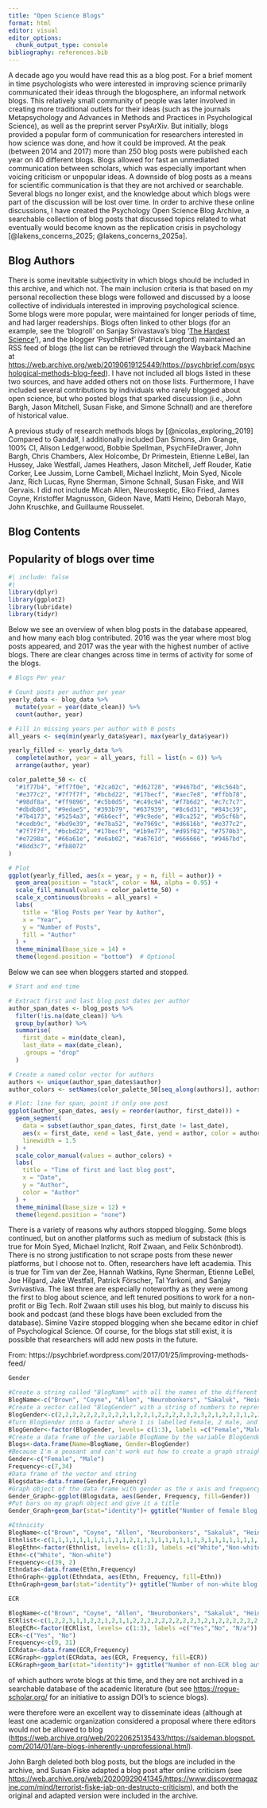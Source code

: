 ```yaml
---
title: "Open Science Blogs"
format: html
editor: visual
editor_options: 
  chunk_output_type: console
bibliography: references.bib
---
```


A decade ago you would have read this as a blog post. For a brief moment in time psychologists who were interested in improving science primarily communicated their ideas through the blogosphere, an informal network blogs. This relatively small community of people was later involved in creating more traditional outlets for their ideas (such as the journals Metapsychology and Advances in Methods and Practices in Psychological Science), as well as the preprint server PsyArXiv. But initially, blogs provided a popular form of communication for researchers interested in how science was done, and how it could be improved. At the peak (between 2014 and 2017) more than 250 blog posts were published each year on 40 different blogs. Blogs allowed for fast an unmediated communication between scholars, which was especially important when voicing criticism or unpopular ideas. A downside of blog posts as a means for scientific communication is that they are not archived or searchable. Several blogs no longer exist, and the knowledge about which blogs were part of the discussion will be lost over time. In order to archive these online discussions, I have created the Psychology Open Science Blog Archive, a searchable collection of blog posts that discussed topics related to what eventually would become known as the replication crisis in psychology [@lakens_concerns_2025; @lakens_concerns_2025a].

## Blog Authors

There is some inevitable subjectivity in which blogs should be included in this archive, and which not. The main inclusion criteria is that based on my personal recollection these blogs were followed and discussed by a loose collective of individuals interested in improving psychological science. Some blogs were more popular, were maintained for longer periods of time, and had larger readerships. Blogs often linked to other blogs (for an example, see the 'blogroll' on Sanjay Srivastava's blog '[The Hardest Science](https://thehardestscience.com/)'), and the blogger 'PsychBrief' (Patrick Langford) maintained an RSS feed of blogs (the list can be retrieved through the Wayback Machine at <https://web.archive.org/web/20190619125449/https://psychbrief.com/psychological-methods-blog-feed>). I have not included all blogs listed in these two sources, and have added others not on those lists. Furthermore, I have included several contributions by individuals who rarely blogged about open science, but who posted blogs that sparked discussion (i.e., John Bargh, Jason Mitchell, Susan Fiske, and Simone Schnall) and are therefore of historical value.

A previous study of research methods blogs by [@nicolas_exploring_2019] Compared to Gandalf, I additionally included Dan Simons, Jim Grange, 100% CI, Alison Ledgerwood, Bobbie Spellman, PsychFileDrawer, John Bargh, Chris Chambers, Alex Holcombe, Dr Primestein, Etienne LeBel, Ian Hussey, Jake Westfall, James Heathers, Jason Mitchell, Jeff Rouder, Katie Corker, Lee Jussim, Lorne Cambell, Michael Inzlicht, Moin Syed, Nicole Janz, Rich Lucas, Ryne Sherman, Simone Schnall, Susan Fiske, and Will Gervais. I did not include Micah Allen, Neuroskeptic, Eiko Fried, James Coyne, Kristoffer Magnusson, Gideon Nave, Matti Heino, Deborah Mayo, John Kruschke, and Guillaume Rousselet.

## Blog Contents

## Popularity of blogs over time

```r
#| include: false
#| 
library(dplyr)
library(ggplot2)
library(lubridate)
library(tidyr)
```

Below we see an overview of when blog posts in the database appeared, and how many each blog contributed. 2016 was the year where most blog posts appeared, and 2017 was the year with the highest number of active blogs. There are clear changes across time in terms of activity for some of the blogs.

```r
# Blogs Per year

# Count posts per author per year
yearly_data <- blog_data %>%
  mutate(year = year(date_clean)) %>%
  count(author, year)

# Fill in missing years per author with 0 posts
all_years <- seq(min(yearly_data$year), max(yearly_data$year))

yearly_filled <- yearly_data %>%
  complete(author, year = all_years, fill = list(n = 0)) %>%
  arrange(author, year)

color_palette_50 <- c(
  "#1f77b4", "#ff7f0e", "#2ca02c", "#d62728", "#9467bd", "#8c564b",
  "#e377c2", "#7f7f7f", "#bcbd22", "#17becf", "#aec7e8", "#ffbb78",
  "#98df8a", "#ff9896", "#c5b0d5", "#c49c94", "#f7b6d2", "#c7c7c7",
  "#dbdb8d", "#9edae5", "#393b79", "#637939", "#8c6d31", "#843c39",
  "#7b4173", "#5254a3", "#6b6ecf", "#9c9ede", "#8ca252", "#b5cf6b",
  "#cedb9c", "#bd9e39", "#e7ba52", "#e7969c", "#d6616b", "#e377c2",
  "#7f7f7f", "#bcbd22", "#17becf", "#1b9e77", "#d95f02", "#7570b3",
  "#e7298a", "#66a61e", "#e6ab02", "#a6761d", "#666666", "#9467bd",
  "#8dd3c7", "#fb8072"
)

# Plot
ggplot(yearly_filled, aes(x = year, y = n, fill = author)) +
  geom_area(position = "stack", color = NA, alpha = 0.95) +
  scale_fill_manual(values = color_palette_50) +
  scale_x_continuous(breaks = all_years) +
  labs(
    title = "Blog Posts per Year by Author",
    x = "Year",
    y = "Number of Posts",
    fill = "Author"
  ) +
  theme_minimal(base_size = 14) +
  theme(legend.position = "bottom")  # Optional

```

Below we can see when bloggers started and stopped.

```r
# Start and end time

# Extract first and last blog post dates per author
author_span_dates <- blog_posts %>%
  filter(!is.na(date_clean)) %>%
  group_by(author) %>%
  summarise(
    first_date = min(date_clean),
    last_date = max(date_clean),
    .groups = "drop"
  )

# Create a named color vector for authors
authors <- unique(author_span_dates$author)
author_colors <- setNames(color_palette_50[seq_along(authors)], authors)

# Plot: line for span, point if only one post
ggplot(author_span_dates, aes(y = reorder(author, first_date))) +
  geom_segment(
    data = subset(author_span_dates, first_date != last_date),
    aes(x = first_date, xend = last_date, yend = author, color = author),
    linewidth = 1.5
  ) +
  scale_color_manual(values = author_colors) +
  labs(
    title = "Time of first and last blog post",
    x = "Date",
    y = "Author",
    color = "Author"
  ) +
  theme_minimal(base_size = 12) +
  theme(legend.position = "none")

```

There is a variety of reasons why authors stopped blogging. Some blogs continued, but on another platforms such as medium of substack (this is true for Moin Syed, Michael Inzlicht, Rolf Zwaan, and Felix Schönbrodt). There is no strong justification to not scrape posts from these newer platforms, but I choose not to. Often, researchers have left academia. This is true for Tim van der Zee, Hannah Watkins, Ryne Sherman, Etienne LeBel, Joe Hilgard, Jake Westfall, Patrick Förscher, Tal Yarkoni, and Sanjay Svrivastiva. The last three are especially noteworthy as they were among the first to blog about science, and left tenured positions to work for a non-profit or Big Tech. Rolf Zwaan still uses his blog, but mainly to discuss his book and podcast (and these blogs have been excluded from the database). Simine Vazire stopped blogging when she became editor in chief of Psychological Science. Of course, for the blogs stat still exist, it is possible that researchers will add new posts in the future.

From: https://psychbrief.wordpress.com/2017/01/25/improving-methods-feed/

```r
Gender

#Create a string called "BlogName" with all the names of the different blogs in it
BlogName<-c("Brown", "Coyne", "Allen", "Neurobonkers", "Sakaluk", "Heino", "Kruschke", "Giner-Sorolla", "Magnusson", "Zwaan", "CogTales", "Campbell", "Vanderkerckhove", "Mayo", "Funder", "Schonbrodt", "Fried", "Coyne", "Yarkoni", "Neuroskeptic", "JEPS", "Morey", "PsychBrief", "DataColada", "Innes-Ker", "Schwarzkopf", "PIG-E", "Rousselet", "Gelman", "Bishop", "Srivastava", "Vazire", "Etz", "Bastian", "Zee", "Schimmack", "Hilgard", "Rouder", "Lakens")
#Create a vector called "BlogGender" with a string of numbers to represent either female, male, or N/a
BlogGender<-c(2,2,2,2,2,2,2,2,2,2,1,2,2,1,2,2,2,2,2,2,3,2,1,2,2,2,1,2,2,1,2,1,2,1,2,2,2,2,2)
#Turn BlogGender into a factor where 1 is labelled Female, 2 male, and 3 N/a
BlogGender<-factor(BlogGender, levels= c(1:3), labels =c("Female","Male", "N/a"))
#Create a data frame of the variable BlogName by the variable BlogGender
Blogs<-data.frame(Name=BlogName, Gender=BlogGender)
#Because I'm a peasant and can't work out how to create a graph straight from the data frame I created (though #I'm pretty sure I can't in its current form and don't know how to transform it into something that can be #mapped to a graph) I created one vector and one string with the number of male and female blog authors after #counting them up
Gender<-c("Female", "Male")
Frequency<-c(7,34)
#Data frame of the vector and string
Blogsdata<-data.frame(Gender,Frequency)
#Graph object of the data frame with gender as the x axis and frequency as the y, coloured according to the variable Gender
Gender_Graph<-ggplot(Blogsdata, aes(Gender, Frequency, fill=Gender))
#Put bars on my graph object and give it a title
Gender_Graph+geom_bar(stat="identity")+ ggtitle("Number of female blog authors compared to male blog authors")

#Ethnicity
BlogName<-c("Brown", "Coyne", "Allen", "Neurobonkers", "Sakaluk", "Heino", "Kruschke", "Giner-Sorolla", "Magnusson", "Zwaan", "CogTales", "Campbell", "Vanderkerckhove", "Mayo", "Funder", "Schonbrodt", "Fried", "Coyne", "Yarkoni", "Neuroskeptic", "JEPS", "Morey", "PsychBrief", "DataColada", "Innes-Ker", "Schwarzkopf", "PIG-E", "Rousselet", "Gelman", "Bishop", "Srivastava", "Vazire", "Etz", "Bastian", "Zee", "Schimmack", "Hilgard", "Rouder", "Lakens")
Ethnlist<-c(1,1,1,1,1,1,1,1,1,1,1,2,1,1,1,1,1,1,1,1,1,3,1,1,1,1,1,1,1,1,1,1,1,2,1,1,1,1,1,1,1,1)
BlogEthn<-factor(Ethnlist, levels= c(1:3), labels =c("White","Non-white", "N/a"))
Ethn<-c("White", "Non-white")
Frequency<-c(39, 2)
Ethndata<-data.frame(Ethn,Frequency)
EthnGraph<-ggplot(Ethndata, aes(Ethn, Frequency, fill=Ethn))
EthnGraph+geom_bar(stat="identity")+ ggtitle("Number of non-white blog authors compared to white blog authors")

ECR

BlogName<-c("Brown", "Coyne", "Allen", "Neurobonkers", "Sakaluk", "Heino", "Kruschke", "Giner-Sorolla", "Magnusson", "Zwaan", "CogTales", "Campbell", "Vanderkerckhove", "Mayo", "Funder", "Schonbrodt", "Fried", "Coyne", "Yarkoni", "Neuroskeptic", "JEPS", "Morey", "PsychBrief", "DataColada", "Innes-Ker", "Schwarzkopf", "PIG-E", "Rousselet", "Gelman", "Bishop", "Srivastava", "Vazire", "Etz", "Bastian", "Zee", "Schimmack", "Hilgard", "Rouder", "Lakens")
ECRlist<-c(1,2,2,3,1,1,2,2,1,2,1,1,2,2,2,2,2,2,2,2,2,3,2,1,2,2,2,2,2,2,2,2,2,2,2,1,2,1,2,2,2,2)
BlogECR<-factor(ECRlist, levels= c(1:3), labels =c("Yes","No", "N/a"))
ECR<-c("Yes", "No")
Frequency<-c(9, 31)
ECRdata<-data.frame(ECR,Frequency)
ECRGraph<-ggplot(ECRdata, aes(ECR, Frequency, fill=ECR))
ECRGraph+geom_bar(stat="identity")+ ggtitle("Number of non-ECR blog authors compared to ECR blog authors")
```

of which authors wrote blogs at this time, and they are not archived in a searchable database of the academic literature (but see <https://rogue-scholar.org/> for an initiative to assign DOI's to science blogs).

were therefore were an excellent way to disseminate ideas (although at least one academic organization considered a proposal where there editors would not be allowed to blog (<https://web.archive.org/web/20220625135433/https://saideman.blogspot.com/2014/01/are-blogs-inherently-unprofessional.html>).

John Bargh deleted both blog posts, but the blogs are included in the archive, and Susan Fiske adapted a blog post after online criticism (see <https://web.archive.org/web/20200929041345/https://www.discovermagazine.com/mind/terrorist-fiske-jab-on-destructo-criticism>), and both the original and adapted version were included in the archive.
